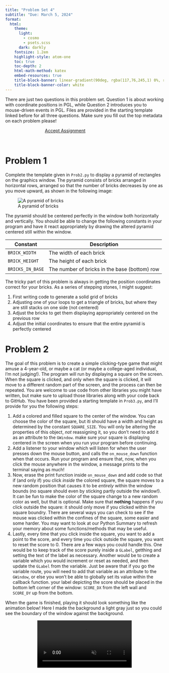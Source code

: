 ```yaml
---
title: "Problem Set 4"
subtitle: "Due: March 5, 2024"
format:
  html:
    theme:
      light: 
        - cosmo
        - psets.scss
      dark: darkly
    fontsize: 1.2em
    highlight-style: atom-one
    toc: true
    toc-depth: 2
    html-math-method: katex
    embed-resources: true
    title-block-banner: linear-gradient(90deg, rgba(117,76,245,1) 0%, rgba(0,212,255,1) 100%)
    title-block-banner-color: white
---
```


There are just two questions in this problem set. Question 1 is about working with coordinate positions in PGL, while Question 2 introduces you to mouse-driven events in PGL. Files are provided in the starting template linked before for all three questions. Make sure you fill out the top metadata on each problem please!

```{=html}
<a href='https://classroom.github.com/a/0OYceYII' target="_blank" class="btn btn-info" style='margin:auto; display: block; width:50%;'>Accept Assignment</a>
```
<br>
<!--
# Problem 1
While printing content or inputing content from the terminal is functional, often times you want to have more control over graphical elements in your program. To accomplish such tasks, we are using the PGL library in class this semester. To get you started in a very simple manner, in this problem you will just need to draw a pretty picture of whatever you might like. A few qualifications though to get full points:
- It must be a coherent picture. No purely abtract art comprised of random shapes.
- You must use multiple colors.
- You must use multiple types of `GObject`s (ovals, rectangles, lines, etc)
- You must define at least one function responsible for grouping together several graphical primitives to form a compound object. For instance, a function to draw a tree, where the function handles creating both the trunk and leaves. Or a function to draw a cloud by grouping together several circles. In order to add the graphical primitives to your window, you'll need to pass the `GWindow` object into your function, as well as the desired location of the object. So, for instance, if I defined a function called `draw_tree`, it should be able to call it as:
  ```python
  draw_tree(gw, 100,300)
  ```
  to draw a tree in the `gw` window at the location x=100, y=300.
- You must practice decomposition to group related parts of your image together, and include good documentation describing what part of the image different parts of your code are responsible for.
- You must use a loop to draw some repeating portion of your image.
- You must title your masterpiece at the top or bottom using a `GLabel` centered _horizontally_ within the window.
If you need a list of named colors in PGL, it is the same as the named CSS colors from web development, which you can find [here](https://css-tricks.com/snippets/css/named-colors-and-hex-equivalents/). Or you can use something like a [color picker](https://www.webfx.com/web-design/color-picker/) to get the hexadecimal string for a color (which should start with a `#` symbol), and provide that string directly to the `set_color` method.
As a bit of an example, below is my creation, which uses purely lines, circles, rectangles, and a label:
![Example Image](./images/Sailboat.png)

-->

# Problem 1
Complete the template given in `Prob2.py` to display a pyramid of rectangles on the graphics window. The pyramid consists of bricks arranged in horizontal rows, arranged so that the number of bricks decreases by one as you move upward, as shown in the following image:

![A pyramid of bricks](./images/pyramid.png)

The pyramid should be centered perfectly in the window both horizontally and vertically. You should be able to change the following constants in your program and have it react appropriately by drawing the altered pyramid centered still within the window.

| Constant         | Description                                   |
|------------------|-----------------------------------------------|
| `BRICK_WIDTH`    | The width of each brick                       |
| `BRICK_HEIGHT`   | The height of each brick                      |
| `BRICKS_IN_BASE` | The number of bricks in the base (bottom) row |

:::{.alert .alert-success}
The tricky part of this problem is always in getting the position coordinates correct for your bricks. As a series of stepping stones, I might suggest:

#. First writing code to generate a solid grid of bricks
#. Adjusting one of your loops to get a triangle of bricks, but where they are still stacks on one side (not centered)
#. Adjust the bricks to get them displaying appropriately centered on the previous row
#. Adjust the initial coordinates to ensure that the entire pyramid is perfectly centered
:::


# Problem 2
The goal of this problem is to create a simple clicking-type game that might amuse a 4-year-old, or maybe a cat (or maybe a college-aged individual, I'm not judging!). The program will run by displaying a square on the screen. When the square is clicked, and only when the square is clicked, it will move to a different random part of the screen, and the process can then be repeated. You are welcome to use code from other libraries you might have written, but make sure to upload those libraries along with your code back to GitHub. You have been provided a starting template in `Prob3.py`, and I'll provide for you the following steps:

#. Add a colored and filled square to the center of the window. You can choose the color of the square, but iti should have a width and height as determined by the constant `SQUARE_SIZE`. You will only be altering the properties of this object, _not_ reassigning it, so you don't need to add it as an attribute to the `GWindow`. make sure your square is displaying centered in the screen when you run your program before continuing.
#. Add a listener to your window which will listen for when the user presses down the mouse button, and calls the `on_mouse_down` function when that occurs. Run your program and ensure that, now, when you click the mouse anywhere in the window, a message prints to the terminal saying as much!
#. Now, erase the print function inside `on_mouse_down` and add code so that if (and only if) you click _inside_ the colored square, the square moves to a new random position that causes it to be _entirely_ within the window bounds (no square should even by sticking partly outside the window!). It can be fun to make the color of the square change to a new random color as well, but that is optional. Make sure that **nothing** happens if you click outside the square: it should only move if you clicked within the square boundry. There are several ways you can check to see if the mouse was clicked within the confines of the square, some easier and some harder. You may want to look at our Python Summary to refresh your memory about some functions/methods that may be useful.
#. Lastly, every time that you click inside the square, you want to add a point to the score, and every time you click outside the square, you want to reset the score to 0. There are a few ways you could handle this. One would be to keep track of the score purely inside a `GLabel`, getthing and setting the text of the label as necessary. Another would be to create a variable which you would increment or reset as needed, and then update the `GLabel` from the variable. Just be aware that if you go the variable route, you will need to add that variable as an attribute to the `GWindow`, or else you won't be able to globally set its value within the callback function. your label depicting the score should be placed in the bottom left corner of the window: `SCORE_DX` from the left wall and `SCORE_DY` up from the bottom.

When the game is finished, playing it should look something like the animation below! Here I made the background a light gray just so you could see the boundary of the window against the background.

<div style='margin:auto; width: fit-content;'>
<video autoplay muted loop src='./images/ClickyAction.webm'></video>
</div>
